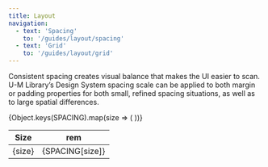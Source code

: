 ```yaml
---
title: Layout
navigation:
  - text: 'Spacing'
    to: '/guides/layout/spacing'
  - text: 'Grid'
    to: '/guides/layout/grid'
---
```



Consistent spacing creates visual balance that makes the UI easier to scan. U-M Library’s Design System spacing scale can be applied to both margin or padding properties for both small, refined spacing situations, as well as to large spatial differences.

<Table>
  <thead>
    <tr>
      <th>Size</th>
      <th>rem</th>
    </tr>
  </thead>
  <tbody>
    {Object.keys(SPACING).map(size => (
      <tr>
        <td>{size}</td>
        <td>{SPACING[size]}</td>
      </tr>
    ))}
  </tbody>
</Table>